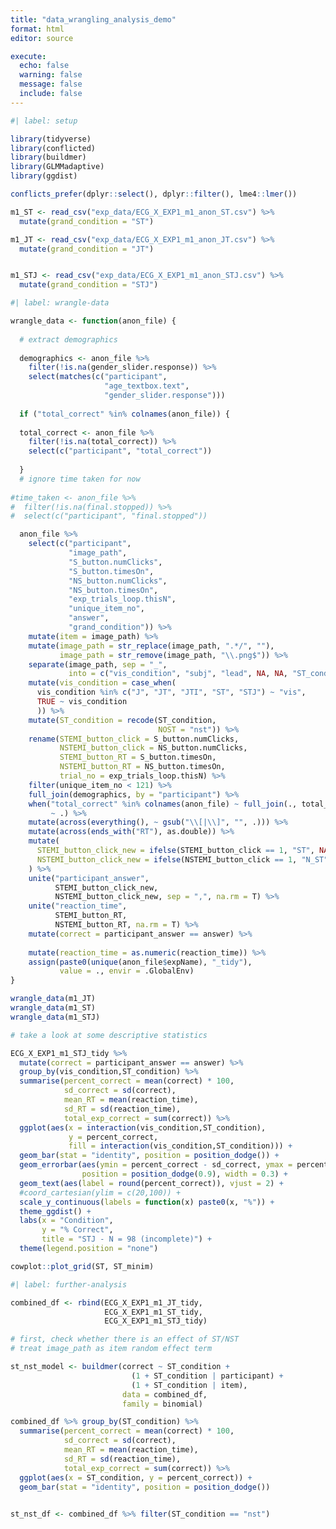 ```yaml
---
title: "data_wrangling_analysis_demo"
format: html
editor: source

execute: 
  echo: false
  warning: false
  message: false
  include: false
---
```


```r
#| label: setup

library(tidyverse)
library(conflicted)
library(buildmer)
library(GLMMadaptive)
library(ggdist)

conflicts_prefer(dplyr::select(), dplyr::filter(), lme4::lmer())

m1_ST <- read_csv("exp_data/ECG_X_EXP1_m1_anon_ST.csv") %>%
  mutate(grand_condition = "ST")

m1_JT <- read_csv("exp_data/ECG_X_EXP1_m1_anon_JT.csv") %>%
  mutate(grand_condition = "JT")


m1_STJ <- read_csv("exp_data/ECG_X_EXP1_m1_anon_STJ.csv") %>%
  mutate(grand_condition = "STJ")

```

```r
#| label: wrangle-data

wrangle_data <- function(anon_file) {
  
  # extract demographics
  
  demographics <- anon_file %>%
    filter(!is.na(gender_slider.response)) %>%
    select(matches(c("participant",
                     "age_textbox.text",
                     "gender_slider.response")))
  
  if ("total_correct" %in% colnames(anon_file)) {
  
  total_correct <- anon_file %>%
    filter(!is.na(total_correct)) %>%
    select(c("participant", "total_correct"))
  
  }
  # ignore time taken for now
  
#time_taken <- anon_file %>%
#  filter(!is.na(final.stopped)) %>%
#  select(c("participant", "final.stopped"))

  anon_file %>%
    select(c("participant",
             "image_path",
             "S_button.numClicks",
             "S_button.timesOn",
             "NS_button.numClicks",
             "NS_button.timesOn",
             "exp_trials_loop.thisN",
             "unique_item_no",
             "answer",
             "grand_condition")) %>%
    mutate(item = image_path) %>%
    mutate(image_path = str_replace(image_path, ".*/", ""),
           image_path = str_remove(image_path, "\\.png$")) %>%
    separate(image_path, sep = "_",
             into = c("vis_condition", "subj", "lead", NA, NA, "ST_condition")) %>%
    mutate(vis_condition = case_when(
      vis_condition %in% c("J", "JT", "JTI", "ST", "STJ") ~ "vis",
      TRUE ~ vis_condition
      )) %>%
    mutate(ST_condition = recode(ST_condition,
                                 NOST = "nst")) %>%
    rename(STEMI_button_click = S_button.numClicks,
           NSTEMI_button_click = NS_button.numClicks,
           STEMI_button_RT = S_button.timesOn,
           NSTEMI_button_RT = NS_button.timesOn,
           trial_no = exp_trials_loop.thisN) %>%
    filter(unique_item_no < 121) %>%
    full_join(demographics, by = "participant") %>%
    when("total_correct" %in% colnames(anon_file) ~ full_join(., total_correct, by = "participant"),
         ~ .) %>%
    mutate(across(everything(), ~ gsub("\\[|\\]", "", .))) %>%
    mutate(across(ends_with("RT"), as.double)) %>%
    mutate(
      STEMI_button_click_new = ifelse(STEMI_button_click == 1, "ST", NA),
      NSTEMI_button_click_new = ifelse(NSTEMI_button_click == 1, "N_ST", NA)
    ) %>%
    unite("participant_answer", 
          STEMI_button_click_new,
          NSTEMI_button_click_new, sep = ",", na.rm = T) %>%
    unite("reaction_time",
          STEMI_button_RT,
          NSTEMI_button_RT, na.rm = T) %>%
    mutate(correct = participant_answer == answer) %>%
    
    mutate(reaction_time = as.numeric(reaction_time)) %>%
    assign(paste0(unique(anon_file$expName), "_tidy"),
           value = ., envir = .GlobalEnv)
}

wrangle_data(m1_JT)
wrangle_data(m1_ST)
wrangle_data(m1_STJ)
```

```r
# take a look at some descriptive statistics

ECG_X_EXP1_m1_STJ_tidy %>%
  mutate(correct = participant_answer == answer) %>%
  group_by(vis_condition,ST_condition) %>%
  summarise(percent_correct = mean(correct) * 100,
            sd_correct = sd(correct),
            mean_RT = mean(reaction_time),
            sd_RT = sd(reaction_time),
            total_exp_correct = sum(correct)) %>%
  ggplot(aes(x = interaction(vis_condition,ST_condition),
             y = percent_correct,
             fill = interaction(vis_condition,ST_condition))) +
  geom_bar(stat = "identity", position = position_dodge()) +
  geom_errorbar(aes(ymin = percent_correct - sd_correct, ymax = percent_correct + sd_correct),
                position = position_dodge(0.9), width = 0.3) +
  geom_text(aes(label = round(percent_correct)), vjust = 2) +
  #coord_cartesian(ylim = c(20,100)) +
  scale_y_continuous(labels = function(x) paste0(x, "%")) +
  theme_ggdist() +
  labs(x = "Condition",
       y = "% Correct",
       title = "STJ - N = 98 (incomplete)") +
  theme(legend.position = "none")

cowplot::plot_grid(ST, ST_minim)
```
```r
#| label: further-analysis

combined_df <- rbind(ECG_X_EXP1_m1_JT_tidy,
                     ECG_X_EXP1_m1_ST_tidy,
                     ECG_X_EXP1_m1_STJ_tidy)

# first, check whether there is an effect of ST/NST
# treat image_path as item random effect term

st_nst_model <- buildmer(correct ~ ST_condition +
                           (1 + ST_condition | participant) +
                           (1 + ST_condition | item),
                         data = combined_df,
                         family = binomial)

combined_df %>% group_by(ST_condition) %>%
  summarise(percent_correct = mean(correct) * 100,
            sd_correct = sd(correct),
            mean_RT = mean(reaction_time),
            sd_RT = sd(reaction_time),
            total_exp_correct = sum(correct)) %>%
  ggplot(aes(x = ST_condition, y = percent_correct)) +
  geom_bar(stat = "identity", position = position_dodge())
  

st_nst_df <- combined_df %>% filter(ST_condition == "nst")


   
```


